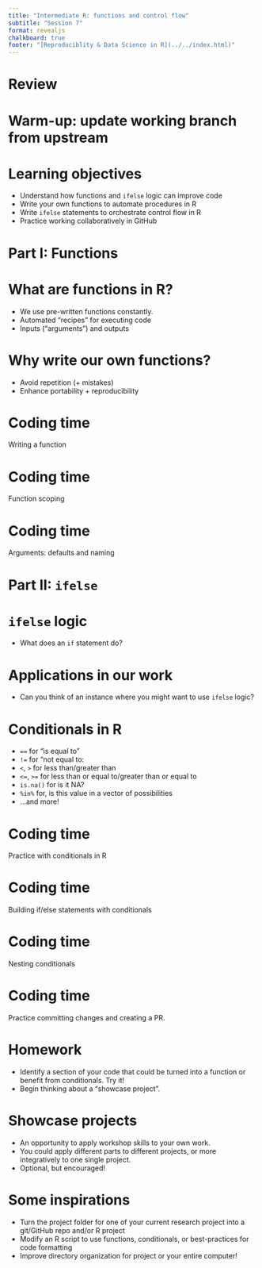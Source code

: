 ```yaml
---
title: "Intermediate R: functions and control flow"
subtitle: "Session 7"
format: revealjs
chalkboard: true
footer: "[Reproduciblity & Data Science in R](../../index.html)"
---
```


# Review

# Warm-up: update working branch from upstream

# Learning objectives

-   Understand how functions and `ifelse` logic can improve code
-   Write your own functions to automate procedures in R
-   Write `ifelse` statements to orchestrate control flow in R
-   Practice working collaboratively in GitHub

# Part I: Functions

# What are functions in R?

-   We use pre-written functions constantly.
-   Automated "recipes" for executing code
-   Inputs ("arguments") and outputs

# Why write our own functions?

-   Avoid repetition (+ mistakes)
-   Enhance portability + reproducibility

# Coding time

Writing a function

# Coding time

Function scoping

# Coding time

Arguments: defaults and naming

# Part II: `ifelse`

# `ifelse` logic

-   What does an `if` statement do?

# Applications in our work

-   Can you think of an instance where you might want to use `ifelse` logic?

# Conditionals in R

-   `==` for "is equal to"
-   `!=` for "not equal to:
-   `<`, `>` for less than/greater than
-   `<=`, `>=` for less than or equal to/greater than or equal to
-   `is.na()` for is it NA?
-   `%in%` for, is this value in a vector of possibilities
-   ...and more!

# Coding time

Practice with conditionals in R

# Coding time

Building if/else statements with conditionals

# Coding time

Nesting conditionals

# Coding time

Practice committing changes and creating a PR.

# Homework

-   Identify a section of your code that could be turned into a function or benefit from conditionals. Try it!
-   Begin thinking about a "showcase project".

# Showcase projects

-   An opportunity to apply workshop skills to your own work.
-   You could apply different parts to different projects, or more integratively to one single project.
-   Optional, but encouraged!

# Some inspirations

-   Turn the project folder for one of your current research project into a git/GitHub repo and/or R project
-   Modify an R script to use functions, conditionals, or best-practices for code formatting
-   Improve directory organization for project or your entire computer!
